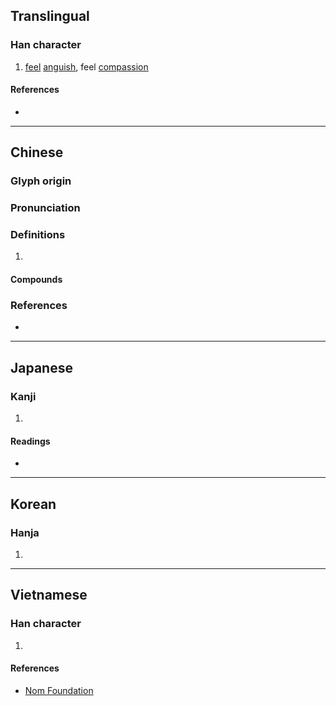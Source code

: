 {{character info/new}}
{{also|恻}}
==Translingual==

===Han character===
{{Han char|rn=61|rad=心|as=09|sn=12|four=92000|canj=PBCN|ids=⿰忄則}}

# [[feel]] [[anguish]], feel [[compassion]]

====References====
* {{Han ref|kx=0393.050|dkj=10869|dj=0729.030|hdz=42327.120|uh=60FB|ud=24827|bh=B46C|bd=46188}}

----

==Chinese==
{{zh-forms|s=恻}}

===Glyph origin===
{{Han etym}}

===Pronunciation===
{{zh-pron
|m=cè
|c=cak1,caak1
|mc=y
|oc=y
|cat=
}}

===Definitions===
{{zh-hanzi}}

# {{rfdef|zh}}

====Compounds====
{{zh-der|愴惻|惻怛之心|惻然|惻怛|惻隱之心|惻隱|惻愴|惻惻|悽惻|悱惻|慘惻|憯惻|憫惻|隱惻|纏綿悱惻}}

===References===
* {{R:yue:mfccd}}

----

==Japanese==

===Kanji===
{{ja-kanji|grade=|rs=心09}}

# {{defn|lang=ja|sort=心09}}

====Readings====
* {{ja-readings|on=[[そく]] (soku), [[しょく]] (shoku)|kun=[[いたむ]] (itamu)}}

----

==Korean==

===Hanja===
{{ko-hanja|hangeul=측|eumhun=|rv=cheuk|mr=ch'ŭk|y=chuk}}

# {{defn|lang=ko|sort=心09}}

----

==Vietnamese==

===Han character===
{{vi-readings|rs=心09|hanviet=trắc}}

# {{defn|lang=vi|sort=心09}}

====References====
* [http://nomfoundation.org/common/nom_details.php?codepoint=60fb Nom Foundation]